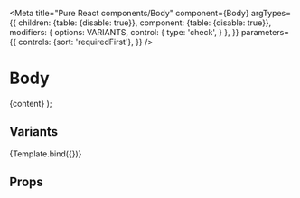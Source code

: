 

<Meta
  title="Pure React components/Body"
  component={Body}
  argTypes={{
    children: {table: {disable: true}},
    component: {table: {disable: true}},
    modifiers: {
      options: VARIANTS,
      control: {
        type: 'check',
      }
    },
  }}
  parameters={{
    controls: {sort: 'requiredFirst'},
  }}
/>


# Body

  <Body modifiers={modifiers} >{content}</Body>
);


## Variants

<Canvas>
  <Story name="Default" args={{content: 'Lorem ipsum...', modifiers:[]}}>
    {Template.bind({})}
  </Story>
</Canvas>


## Props

<Props of={Body} />
